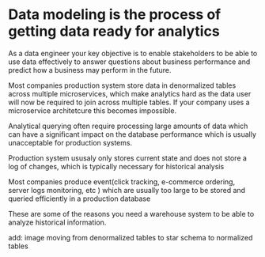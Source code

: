 # Data modeling is the process of getting data ready for analytics

As a data engineer your key objective is to enable stakeholders to be able to use data effectively to answer questions about business performance and predict how a business may perform in the future.

Most companies production system store data in denormalized tables across multiple microservices, which make analytics hard as the data user will now be required to join across multiple tables. If your company uses a microservice architetcure this becomes impossible.

Analytical querying often require processing large amounts of data which can have a significant impact on the database performance which is usually unacceptable for production systems.

Production system ususaly only stores current state and does not store a log of changes, which is typically necessary for historical analysis

Most companies produce event(click tracking, e-commerce ordering, server logs monitoring, etc ) which are usually too large to be stored and queried efficiently in a production database

These are some of the reasons you need a warehouse system to be able to analyze historical information.

add: image moving from denormalized tables to star schema to normalized tables

